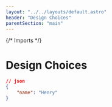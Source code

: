 ```yaml
---
layout: "../../layouts/default.astro"
header: "Design Choices"
parentSection: "main"
---
```

{/* Imports */}

<link
	rel="stylesheet"
	href="https://fonts.googleapis.com/css2?family=Material+Symbols+Outlined:opsz,wght,FILL,GRAD@48,400,0,0"
/>

# Design Choices

```json
// json
{
    "name": "Henry"
}
```
<CopyCode />
